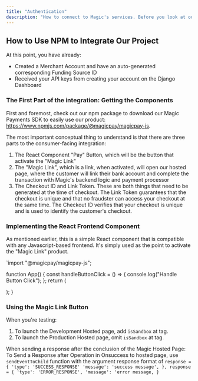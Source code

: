```yaml
---
title: "Authentication"
description: "How to connect to Magic's services. Before you look at our API Endpoints."
---
```


## How to Use NPM to Integrate Our Project

At this point, you have already:
- Created a Merchant Account and have an auto-generated corresponding Funding Source ID
- Received your API keys from creating your account on the Django Dashboard

### The First Part of the integration: Getting the Components

First and foremost, check out our npm package to download our Magic Payments SDK to easily use our product: https://www.npmjs.com/package/@magicpay/magicpay-js. 

The most important conceptual thing to understand is that there are three parts to the consumer-facing integration:
1. The React Component "Pay" Button, which will be the button that activate the "Magic Link"
2. The "Magic Link", which is a link, when activated, will open our hosted page, where the customer will link their bank account and complete the transaction with Magic's backend logic and payment processor
3. The Checkout ID and Link Token. These are both things that need to be generated at the time of checkout. The Link Token guarantees that the checkout is unique and that no fraudster can access your checkout at the same time. The Checkout ID verifies that your checkout is unique and is used to identify the customer's checkout.


### Implementing the React Frontend Component
As mentioned earlier, this is a simple React component that is compatible with any Javascript-based frontend. It's simply used as the point to activate the "Magic Link" product.

`import "@magicpay/magicpay-js";

function App() {
  const handleButtonClick = () => {
    console.log("Handle Button Click");
  };
  return (
    <div>
      <magic-btn onClick={handleButtonClick} />
    </div>
  );
}


### Using the Magic Link Button

When you're testing:
1. To launch the Development Hosted page, add `isSandbox` at tag.
2. To launch the Production Hosted page, omit `isSandbox` at tag.

When sending a response after the conclusion of the Magic Hosted Page:
To Send a Response after Operation in Onsuccess to hosted page, use `sendEventToChild` function with the argument response format of
` response = {
'type': 'SUCCESS_RESPONSE'
'message': 'success message',
},
response = {
'type': 'ERROR_RESPONSE',
'message': 'error message,
} `
